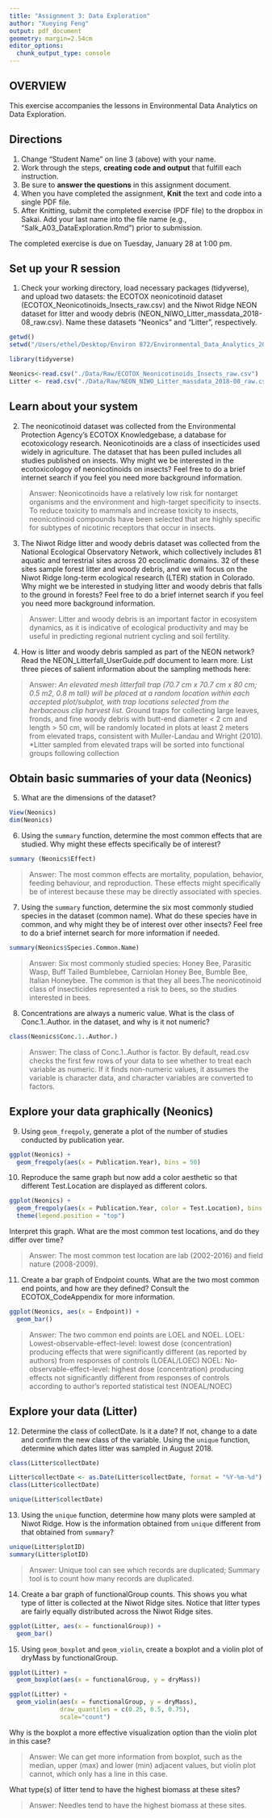 ```yaml
---
title: "Assignment 3: Data Exploration"
author: "Xueying Feng"
output: pdf_document
geometry: margin=2.54cm
editor_options: 
  chunk_output_type: console
---
```


## OVERVIEW

This exercise accompanies the lessons in Environmental Data Analytics on Data Exploration. 

## Directions
1. Change "Student Name" on line 3 (above) with your name.
3. Work through the steps, **creating code and output** that fulfill each instruction.
4. Be sure to **answer the questions** in this assignment document.
6. When you have completed the assignment, **Knit** the text and code into a single PDF file.
8. After Knitting, submit the completed exercise (PDF file) to the dropbox in Sakai. Add your last name into the file name (e.g., "Salk_A03_DataExploration.Rmd") prior to submission.

The completed exercise is due on Tuesday, January 28 at 1:00 pm.


## Set up your R session

1. Check your working directory, load necessary packages (tidyverse), and upload two datasets: the ECOTOX neonicotinoid dataset (ECOTOX_Neonicotinoids_Insects_raw.csv) and the Niwot Ridge NEON dataset for litter and woody debris (NEON_NIWO_Litter_massdata_2018-08_raw.csv). Name these datasets "Neonics" and "Litter", respectively. 
```r
getwd()
setwd("/Users/ethel/Desktop/Environ 872/Environmental_Data_Analytics_2020")

library(tidyverse)

Neonics<-read.csv("./Data/Raw/ECOTOX_Neonicotinoids_Insects_raw.csv")
Litter <- read.csv("./Data/Raw/NEON_NIWO_Litter_massdata_2018-08_raw.csv")

```

## Learn about your system

2. The neonicotinoid dataset was collected from the Environmental Protection Agency's ECOTOX Knowledgebase, a database for ecotoxicology research. Neonicotinoids are a class of insecticides used widely in agriculture. The dataset that has been pulled includes all studies published on insects. Why might we be interested in the ecotoxicologoy of neonicotinoids on insects? Feel free to do a brief internet search if you feel you need more background information. 

> Answer: Neonicotinoids have a relatively low risk for nontarget organisms and the environment and high-target specificity to insects. To reduce toxicity to mammals and increase toxicity to insects, neonicotinoid compounds have been selected that are highly specific for subtypes of nicotinic receptors that occur in insects.

3. The Niwot Ridge litter and woody debris dataset was collected from the National Ecological Observatory Network, which collectively includes 81 aquatic and terrestrial sites across 20 ecoclimatic domains. 32 of these sites sample forest litter and woody debris, and we will focus on the Niwot Ridge long-term ecological research (LTER) station in Colorado. Why might we be interested in studying litter and woody debris that falls to the ground in forests? Feel free to do a brief internet search if you feel you need more background information. 

> Answer: Litter and woody debris is an important factor in ecosystem dynamics, as it is indicative of ecological productivity and may be useful in predicting regional nutrient cycling and soil fertility. 

4. How is litter and woody debris sampled as part of the NEON network? Read the NEON_Litterfall_UserGuide.pdf document to learn more. List three pieces of salient information about the sampling methods here: 

> Answer: 
*An elevated mesh litterfall trap (70.7 cm x 70.7 cm x 80 cm; 0.5 m2, 0.8 m tall) will be placed at a random location within each accepted plot/subplot, with trap locations selected from the herbaceous clip harvest list. 
*Ground traps for collecting large leaves, fronds, and fine woody debris with butt-end diameter < 2 cm and length > 50 cm, will be randomly located in plots at least 2 meters from elevated traps, consistent with Muller-Landau and Wright (2010). 
*Litter sampled from elevated traps will be sorted into functional groups following collection



## Obtain basic summaries of your data (Neonics)

5. What are the dimensions of the dataset?

```r
View(Neonics)
dim(Neonics)

```

6. Using the `summary` function, determine the most common effects that are studied. Why might these effects specifically be of interest?
```r
summary (Neonics$Effect) 

```

> Answer: The most common effects are mortality, population, behavior, feeding behaviour, and reproduction. These effects might specifically be of interest because these may be directly associated with species.

7. Using the `summary` function, determine the six most commonly studied species in the dataset (common name). What do these species have in common, and why might they be of interest over other insects? Feel free to do a brief internet search for more information if needed.

```r
summary(Neonics$Species.Common.Name)

```

> Answer: Six most commonly studied species: Honey Bee, Parasitic Wasp, Buff Tailed Bumblebee, Carniolan Honey Bee, Bumble Bee, Italian Honeybee. The common is that they all bees.The neonicotinoid class of insecticides represented a risk to bees, so the studies interested in bees.

8. Concentrations are always a numeric value. What is the class of Conc.1..Author. in the dataset, and why is it not numeric?

```r
class(Neonics$Conc.1..Author.)

```

> Answer: The class of Conc.1..Author is factor. By default, read.csv checks the first few rows of your data to see whether to treat each variable as numeric. If it finds non-numeric values, it assumes the variable is character data, and character variables are converted to factors.


## Explore your data graphically (Neonics)

9. Using `geom_freqpoly`, generate a plot of the number of studies conducted by publication year. 
```r
ggplot(Neonics) +
  geom_freqpoly(aes(x = Publication.Year), bins = 50) 

```

10. Reproduce the same graph but now add a color aesthetic so that different Test.Location are displayed as different colors.
```r
ggplot(Neonics) +
  geom_freqpoly(aes(x = Publication.Year, color = Test.Location), bins = 50) +
  theme(legend.position = "top")

```

Interpret this graph. What are the most common test locations, and do they differ over time?

> Answer: The most common test location are lab (2002-2016) and field nature (2008-2009).

11. Create a bar graph of Endpoint counts. What are the two most common end points, and how are they defined? Consult the ECOTOX_CodeAppendix for more information. 

```r
ggplot(Neonics, aes(x = Endpoint)) +
  geom_bar()
```

> Answer: The two common end points are LOEL and NOEL.
>LOEL: Lowest-observable-effect-level: lowest dose (concentration) producing effects that were significantly different (as reported by authors) from responses of controls (LOEAL/LOEC)
>NOEL: No-observable-effect-level: highest dose (concentration) producing effects not significantly different from responses of controls according to author's reported statistical test (NOEAL/NOEC)

## Explore your data (Litter)

12. Determine the class of collectDate. Is it a date? If not, change to a date and confirm the new class of the variable. Using the `unique` function, determine which dates litter was sampled in August 2018. 
```r
class(Litter$collectDate)

Litter$collectDate <- as.Date(Litter$collectDate, format = "%Y-%m-%d") 
class(Litter$collectDate)

unique(Litter$collectDate) 
```

13. Using the `unique` function, determine how many plots were sampled at Niwot Ridge. How is the information obtained from `unique` different from that obtained from `summary`?

```r
unique(Litter$plotID)
summary(Litter$plotID)

```

> Answer: Unique tool can see which records are duplicated; Summary tool is to count how many records are duplicated.

14. Create a bar graph of functionalGroup counts. This shows you what type of litter is collected at the Niwot Ridge sites. Notice that litter types are fairly equally distributed across the Niwot Ridge sites.
```r
ggplot(Litter, aes(x = functionalGroup)) +
  geom_bar()
```

15. Using `geom_boxplot` and `geom_violin`, create a boxplot and a violin plot of dryMass by functionalGroup. 
```r
ggplot(Litter) +
  geom_boxplot(aes(x = functionalGroup, y = dryMass))

ggplot(Litter) +
  geom_violin(aes(x = functionalGroup, y = dryMass), 
              draw_quantiles = c(0.25, 0.5, 0.75),
              scale="count")

```

Why is the boxplot a more effective visualization option than the violin plot in this case?

> Answer: We can get more information from boxplot, such as the median, upper (max) and lower (min) adjacent values, but violin plot cannot, which only has a line in this case.

What type(s) of litter tend to have the highest biomass at these sites? 

> Answer: Needles tend to have the highest biomass at these sites.